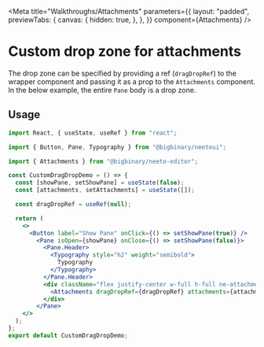 
<Meta
  title="Walkthroughs/Attachments"
  parameters={{
    layout: "padded",
    previewTabs: {
      canvas: {
        hidden: true,
      },
    },
  }}
  component={Attachments}
/>



# Custom drop zone for attachments

The drop zone can be specified by providing a ref (`dragDropRef`) to the wrapper component and passing it as a prop to the `Attachments` component. In the below example, the entire `Pane` body is a drop zone.

<Canvas>
  <Story name="Custom drop zone">
    <CustomDragDropDemo />
  </Story>
</Canvas>

## Usage

```jsx
import React, { useState, useRef } from "react";

import { Button, Pane, Typography } from "@bigbinary/neetoui";

import { Attachments } from "@bigbinary/neeto-editor";

const CustomDragDropDemo = () => {
  const [showPane, setShowPane] = useState(false);
  const [attachments, setAttachments] = useState([]);

  const dragDropRef = useRef(null);

  return (
    <>
      <Button label="Show Pane" onClick={() => setShowPane(true)} />
        <Pane isOpen={showPane} onClose={() => setShowPane(false)}>
          <Pane.Header>
            <Typography style="h2" weight="semibold">
              Typography
            </Typography>
          </Pane.Header>
          <div className="flex justify-center w-full h-full ne-attachments__wrapper" ref={dragDropRef}>
            <Attachments dragDropRef={dragDropRef} attachments={attachments} onChange={setAttachments} />
          </div>
        </Pane>
    </>
  );
};
export default CustomDragDropDemo;


```

